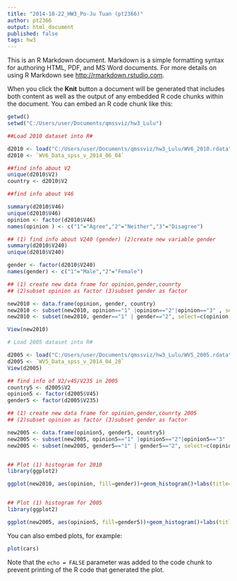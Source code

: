 ```yaml
---
title: "2014-10-22_HW3_Po-Ju Tuan (pt2366)"
author: pt2366
output: html_document
published: false
tags: hw3
---
```


This is an R Markdown document. Markdown is a simple formatting syntax for authoring HTML, PDF, and MS Word documents. For more details on using R Markdown see <http://rmarkdown.rstudio.com>.

When you click the **Knit** button a document will be generated that includes both content as well as the output of any embedded R code chunks within the document. You can embed an R code chunk like this:

```r
getwd()
setwd("C:/Users/user/Documents/qmssviz/hw3_Lulu")

##Load 2010 dataset into R#

d2010 <- load("C:/Users/user/Documents/qmssviz/hw3_Lulu/WV6_2010.rdata")
d2010 <- `WV6_Data_spss_v_2014_06_04`

##find info about V2
unique(d2010$V2)
country <- d2010$V2

##find info about V46 

summary(d2010$V46)
unique(d2010$V46)
opinion <- factor(d2010$V46)
names(opinion ) <- c("1"="Agree","2"="Neither","3"="Disagree")

## (1) find info about V240 (gender) (2)create new variable gender
summary(d2010$V240)
unique(d2010$V240)

gender <- factor(d2010$V240)
names(gender) <- c("1"="Male","2"="Female")

## (1) create new data frame for opinion,gender,counrty 
## (2)subset opinion as factor (3)subset gender as factor

new2010 <- data.frame(opinion, gender, country)
new2010 <- subset(new2010, opinion=="1" |opinion=="2"|opinion=="3" , select= c(opinion,country,gender))
new2010 <- subset(new2010, gender=="1" | gender=="2", select=c(opinion,country,gender))

View(new2010)

# Load 2005 dataset into R#

d2005 <- load("C:/Users/user/Documents/qmssviz/hw3_Lulu/WV5_2005.rdata")
d2005 <- `WV5_Data_spss_v_2014_04_28`
View(d2005)

## find info of V2/v45/V235 in 2005
country5 <- d2005$V2
opinion5 <- factor(d2005$V45)
gender5 <- factor(d2005$V235)

## (1) create new data frame for opinion,gender,counrty 2005
## (2)subset opinion as factor (3)subset gender as factor

new2005 <- data.frame(opinion5, gender5, country5)
new2005 <- subset(new2005, opinion5=="1" |opinion5=="2"|opinion5=="3" , select= c(opinion5,country5,gender5))
new2005 <- subset(new2005, gender5=="1" | gender5=="2", select=c(opinion5,country5,gender5))


## Plot (1) histogram for 2010
library(ggplot2)

ggplot(new2010, aes(opinion, fill=gender))+geom_histogram()+labs(title="2010-2014 Opinion Toward Immigrants' Work Right")##ok


## Plot (1) histogram for 2005
library(ggplot2)

ggplot(new2005, aes(opinion5, fill=gender5))+geom_histogram()+labs(title="2005-2009 Opinion Toward Immigrants' Work Right") ##ok

```

You can also embed plots, for example:

```r
plot(cars)
```

Note that the `echo = FALSE` parameter was added to the code chunk to prevent printing of the R code that generated the plot.
